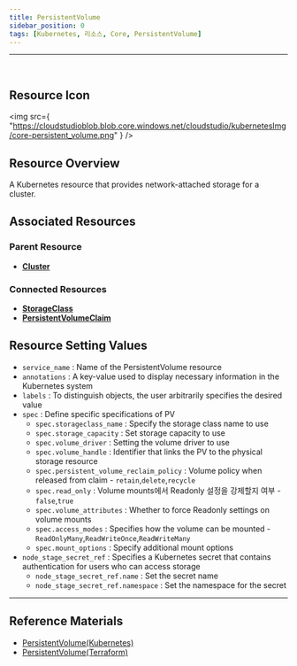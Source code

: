 ```yaml
---
title: PersistentVolume
sidebar_position: 0
tags: [Kubernetes, 리소스, Core, PersistentVolume]
---
```



<hr />
<br />


## Resource Icon

<img
    src={
        "https://cloudstudioblob.blob.core.windows.net/cloudstudio/kubernetesImg/core-persistent_volume.png"
    }
/>

## Resource Overview

A Kubernetes resource that provides network-attached storage for a cluster.

## Associated Resources

### Parent Resource

-   [**Cluster**](https://docs.cstudio.app/en/docs/resource/kubernetes/Base/Cluster)


### Connected Resources

-   [**StorageClass**](https://docs.cstudio.app/en/docs/resource/kubernetes/Storage/StorageClass)
-   [**PersistentVolumeClaim**](https://docs.cstudio.app/en/docs/resource/kubernetes/Core/PersistentVolumeClaim)

## Resource Setting Values

-   `service_name` : Name of the PersistentVolume resource
-   `annotations` : A key-value used to display necessary information in the Kubernetes system
-   `labels` : To distinguish objects, the user arbitrarily specifies the desired value
-   `spec` : Define specific specifications of PV
    -   `spec.storageclass_name` : Specify the storage class name to use
    -   `spec.storage_capacity` : Set storage capacity to use
    -   `spec.volume_driver` : Setting the volume driver to use
    -   `spec.volume_handle` : Identifier that links the PV to the physical storage resource
    -   `spec.persistent_volume_reclaim_policy` : Volume policy when released from claim - `retain`,`delete`,`recycle`
    -   `spec.read_only` : Volume mounts에서 Readonly 설정을 강제할지 여부 - `false`,`true`
    -   `spec.volume_attributes` : Whether to force Readonly settings on volume mounts
    -   `spec.access_modes` : Specifies how the volume can be mounted - `ReadOnlyMany`,`ReadWriteOnce`,`ReadWriteMany`
    -   `spec.mount_options` : Specify additional mount options
-   `node_stage_secret_ref` : Specifies a Kubernetes secret that contains authentication for users who can access storage
    -   `node_stage_secret_ref.name` : Set the secret name
    -   `node_stage_secret_ref.namespace` : Set the namespace for the secret


---

## Reference Materials

-   [PersistentVolume(Kubernetes)](https://registry.terraform.io/providers/hashicorp/kubernetes/latest/en/docs/resources/persistent_volume)
-   [PersistentVolume(Terraform)](https://kubernetes.io/en/docs/concepts/storage/persistent-volumes/)
